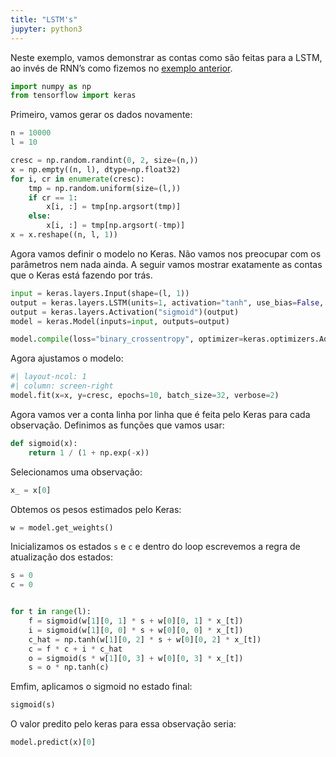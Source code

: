 ```yaml
---
title: "LSTM's"
jupyter: python3
---
```


Neste exemplo, vamos demonstrar as contas como são feitas para a LSTM, ao invés de RNN's como fizemos no [exemplo anterior](./12-simple-rnn.qmd).


```python
import numpy as np
from tensorflow import keras
```


Primeiro, vamos gerar os dados novamente:

```python
n = 10000
l = 10

cresc = np.random.randint(0, 2, size=(n,))
x = np.empty((n, l), dtype=np.float32)
for i, cr in enumerate(cresc):
    tmp = np.random.uniform(size=(l,))
    if cr == 1:
        x[i, :] = tmp[np.argsort(tmp)]
    else:
        x[i, :] = tmp[np.argsort(-tmp)]
x = x.reshape((n, l, 1))
```

Agora vamos definir o modelo no Keras. Não vamos nos preocupar com os
parâmetros nem nada ainda. A seguir vamos mostrar exatamente as contas que o Keras está fazendo por trás.

```python
input = keras.layers.Input(shape=(l, 1))
output = keras.layers.LSTM(units=1, activation="tanh", use_bias=False, recurrent_activation="sigmoid")(input)
output = keras.layers.Activation("sigmoid")(output)
model = keras.Model(inputs=input, outputs=output)

model.compile(loss="binary_crossentropy", optimizer=keras.optimizers.Adam(learning_rate=0.01), metrics="accuracy")
```

Agora ajustamos o modelo:

```python
#| layout-ncol: 1
#| column: screen-right
model.fit(x=x, y=cresc, epochs=10, batch_size=32, verbose=2)
```

Agora vamos ver a conta linha por linha que é feita pelo Keras para cada
observação. Definimos as funções que vamos usar:

```python
def sigmoid(x):
    return 1 / (1 + np.exp(-x))
```

Selecionamos uma observação:

```python
x_ = x[0]
```

Obtemos os pesos estimados pelo Keras:

```python
w = model.get_weights()
```

Inicializamos os estados `s` e `c` e dentro do loop escrevemos a regra de atualização dos estados:

```python
s = 0
c = 0


for t in range(l):
    f = sigmoid(w[1][0, 1] * s + w[0][0, 1] * x_[t])
    i = sigmoid(w[1][0, 0] * s + w[0][0, 0] * x_[t])
    c_hat = np.tanh(w[1][0, 2] * s + w[0][0, 2] * x_[t])
    c = f * c + i * c_hat
    o = sigmoid(s * w[1][0, 3] + w[0][0, 3] * x_[t])
    s = o * np.tanh(c)
```

Emfim, aplicamos o sigmoid no estado final:

```python
sigmoid(s)
```

O valor predito pelo keras para essa observação seria:

```python
model.predict(x)[0]
```


